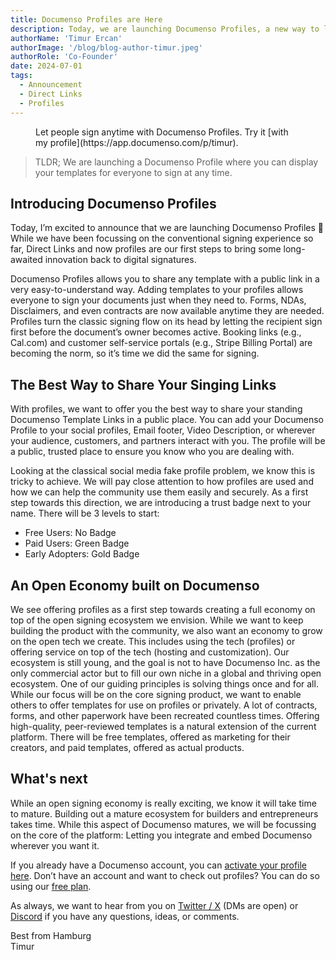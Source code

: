 ```yaml
---
title: Documenso Profiles are Here
description: Today, we are launching Documenso Profiles, a new way to let your peers sign your documents
authorName: 'Timur Ercan'
authorImage: '/blog/blog-author-timur.jpeg'
authorRole: 'Co-Founder'
date: 2024-07-01
tags:
  - Announcement
  - Direct Links
  - Profiles
---
```


<figure>
  <MdxNextImage
    src="/blog/profile1.png"
    width="1260"
    height="1260"
    alt="Documenso announcement blog banner"
  />

  <figcaption className="text-center">Let people sign anytime with Documenso Profiles. Try it [with my profile](https://app.documenso.com/p/timur).</figcaption>
</figure>

> TLDR; We are launching a Documenso Profile where you can display your templates for everyone to sign at any time.

## Introducing Documenso Profiles
Today, I’m excited to announce that we are launching Documenso Profiles 🎉 While we have been focussing on the conventional signing experience so far, Direct Links and now profiles are our first steps to bring some long-awaited innovation back to digital signatures.

Documenso Profiles allows you to share any template with a public link in a very easy-to-understand way. Adding templates to your profiles allows everyone to sign your documents just when they need to. Forms, NDAs, Disclaimers, and even contracts are now available anytime they are needed. Profiles turn the classic signing flow on its head by letting the recipient sign first before the document’s owner becomes active. Booking links (e.g., Cal.com) and customer self-service portals (e.g., Stripe Billing Portal) are becoming the norm, so it’s time we did the same for signing.

## The Best Way to Share Your Singing Links
With profiles, we want to offer you the best way to share your standing Documenso Template Links in a public place. You can add your Documenso Profile to your social profiles, Email footer, Video Description, or wherever your audience, customers, and partners interact with you. The profile will be a public, trusted place to ensure you know who you are dealing with. 

Looking at the classical social media fake profile problem, we know this is tricky to achieve. We will pay close attention to how profiles are used and how we can help the community use them easily and securely. As a first step towards this direction, we are introducing a trust badge next to your name. There will be 3 levels to start:

- Free Users: No Badge
- Paid Users: Green Badge
- Early Adopters: Gold Badge 

## An Open Economy built on Documenso
We see offering profiles as a first step towards creating a full economy on top of the open signing ecosystem we envision. While we want to keep building the product with the community, we also want an economy to grow on the open tech we create. This includes using the tech (profiles) or offering service on top of the tech (hosting and customization). Our ecosystem is still young, and the goal is not to have Documenso Inc. as the only commercial actor but to fill our own niche in a global and thriving open ecosystem.  One of our guiding principles is solving things once and for all. While our focus will be on the core signing product, we want to enable others to offer templates for use on profiles or privately. A lot of contracts, forms, and other paperwork have been recreated countless times. Offering high-quality, peer-reviewed templates is a natural extension of the current platform. There will be free templates, offered as marketing for their creators, and paid templates, offered as actual products.

## What's next
While an open signing economy is really exciting, we know it will take time to mature. Building out a mature ecosystem for builders and entrepreneurs takes time. While this aspect of Documenso matures, we will be focussing on the core of the platform: Letting you integrate and embed Documenso wherever you want it.

If you already have a Documenso account, you can [activate your profile here](https://app.documenso.com/settings/public-profile).
Don’t have an account and want to check out profiles? You can do so using our [free plan](https://documen.so/free).

As always, we want to hear from you on [Twitter / X](https://twitter.com/eltimuro) (DMs are open) or [Discord](https://documen.so/discord) if you have any questions, ideas, or comments.

Best from Hamburg\
Timur
